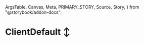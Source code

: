   ArgsTable,
  Canvas,
  Meta,
  PRIMARY_STORY,
  Source,
  Story,
} from "@storybook/addon-docs";

<Meta title="ClientFormDefault" />

# ClientDefault ↕️

<Canvas withSource="none">
  <div>
    <Provider store={store}>
      <Story id="add-client-form--client-form-default" />
    </Provider>
  </div>
</Canvas>

<ArgsTable story={PRIMARY_STORY} />

<Source dark />
